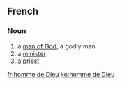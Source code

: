 ==French==

===Noun===
{{fr-noun|head=[[homme]] [[de]] [[Dieu]]|m|hommes de Dieu}}

# a [[man of God]], a godly man
# a [[minister]]
# a [[priest]]

[[fr:homme de Dieu]]
[[ko:homme de Dieu]]